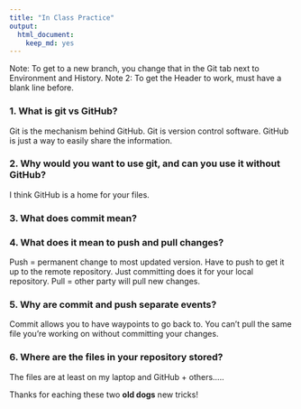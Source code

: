 ```yaml
---
title: "In Class Practice"
output: 
  html_document: 
    keep_md: yes
---
```

Note: 
To get to a new branch, you change that in the Git tab next to Environment and History.
Note 2: 
To get the Header to work, must have a blank line before.

### 1. What is git vs GitHub? 
Git is the mechanism behind GitHub.
Git is version control software. GitHub is just a way to easily share the information. 

### 2. Why would you want to use git, and can you use it without GitHub? 
I think GitHub is a home for your files. 

### 3. What does commit mean? 

### 4. What does it mean to push and pull changes? 
Push = permanent change to most updated version.
Have to push to get it up to the remote repository. Just committing does it for your local repository. 
Pull = other party will pull new changes. 

### 5. Why are commit and push separate events? 
Commit allows you to have waypoints to go back to. You can't pull the same file you're working on without committing your changes. 

### 6. Where are the files in your repository stored? 
The files are at least on my laptop and GitHub + others..... 

Thanks for eaching these two **old dogs** new tricks!
